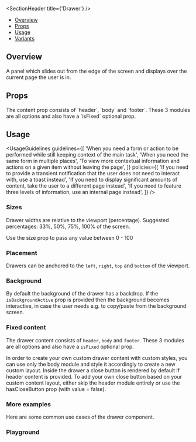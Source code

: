 
<Meta of={DrawerStories} />

<SectionHeader title={'Drawer'} />

- [Overview](#overview)
- [Props](#props)
- [Usage](#usage)
- [Variants](#variants)

## Overview

A panel which slides out from the edge of the screen and displays over the current page the user is in.

## Props

<ArgTypes of={Drawer} />

<Tip>
  The content prop consists of `header`, `body` and `footer`. These 3 modules are all options and
  also have a `isFixed` optional prop.
</Tip>

## Usage

<UsageGuidelines
  guidelines={[
    'When you need a form or action to be performed while still keeping context of the main task',
    'When you need the same form in multiple places',
    'To view more contextual information and actions on a given item without leaving the page',
  ]}
  policies={[
    'If you need to provide a transient notification that the user does not need to interact with, use a toast instead',
    'If you need to display significant amounts of content, take the user to a different page instead',
    'If you need to feature three levels of information, use an internal page instead',
  ]}
/>

<SubsectionHeader title="Variants" />

### Sizes

Drawer widths are relative to the viewport (percentage). Suggested percentages: 33%, 50%, 75%, 100% of the screen.

<Tip>Use the size prop to pass any value between 0 - 100</Tip>

<Canvas of={DrawerStories.Sizes} />

### Placement

Drawers can be anchored to the `left`, `right`, `top` and `bottom` of the viewport.

<Canvas of={DrawerStories.Placement} />

### Background

By default the background of the drawer has a backdrop. If the `isBackgroundActive` prop is provided then the background becomes interactive, in case the user needs e.g. to copy/paste from the background screen.

<Canvas of={DrawerStories.Background} />

### Fixed content

The drawer content consists of `header`, `body` and `footer`. These 3 modules are all options and also have a `isFixed` optional prop.

<Tip>
  In order to create your own custom drawer content with custom styles, you can use only the body
  module and style it accordingly to create a new custom layout.
</Tip>

<Tip>
  Inside the drawer a close button is rendered by default if header content is provided. To add your
  own close button based on your custom content layout, either skip the header module entirely or
  use the hasCloseButton prop (with value = false).
</Tip>

<Canvas of={DrawerStories.FixedContent} />

### More examples

Here are some common use cases of the drawer component.

<Canvas of={DrawerStories.MoreExamples} />

### Playground

<Canvas of={DrawerStories.Playground} />
